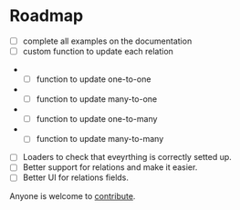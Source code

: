 # Roadmap

- [ ] complete all examples on the documentation
- [ ] custom function to update each relation
- - [ ] function to update one-to-one
- - [ ] function to update many-to-one
- - [ ] function to update one-to-many
- - [ ] function to update many-to-many
- [ ] Loaders to check that eveyrthing is correctly setted up.
- [ ] Better support for relations and make it easier.
- [ ] Better UI for relations fields.

Anyone is welcome to [contribute](/contribution-suggestions).

